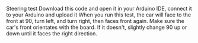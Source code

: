 Steering test 
Download this code and open it in your Arduino IDE, connect it to your Arduino and upload it 
When you run this test, the car will face to the front at 90, turn left, and turn right, then faces front again.
Make sure the car's front orientates with the board. If it doesn't, slightly change 90 up or down until it faces the right direction.
